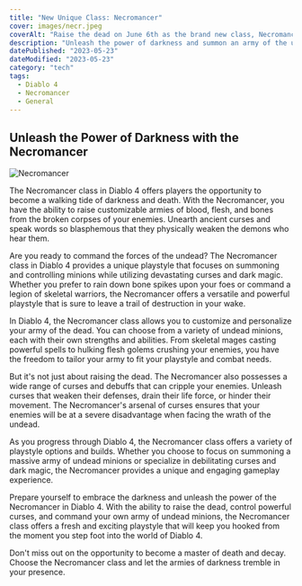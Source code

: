 ```yaml
---
title: "New Unique Class: Necromancer"
cover: images/necr.jpeg
coverAlt: "Raise the dead on June 6th as the brand new class, Necromancer"
description: "Unleash the power of darkness and summon an army of the undead in Diablo 4 with the new Necromancer class."
datePublished: "2023-05-23"
dateModified: "2023-05-23"
category: "tech"
tags:
  - Diablo 4
  - Necromancer
  - General
---
```


## Unleash the Power of Darkness with the Necromancer

![Necromancer](images/necr.jpeg)

The Necromancer class in Diablo 4 offers players the opportunity to become a walking tide of darkness and death. With the Necromancer, you have the ability to raise customizable armies of blood, flesh, and bones from the broken corpses of your enemies. Unearth ancient curses and speak words so blasphemous that they physically weaken the demons who hear them.

Are you ready to command the forces of the undead? The Necromancer class in Diablo 4 provides a unique playstyle that focuses on summoning and controlling minions while utilizing devastating curses and dark magic. Whether you prefer to rain down bone spikes upon your foes or command a legion of skeletal warriors, the Necromancer offers a versatile and powerful playstyle that is sure to leave a trail of destruction in your wake.

In Diablo 4, the Necromancer class allows you to customize and personalize your army of the dead. You can choose from a variety of undead minions, each with their own strengths and abilities. From skeletal mages casting powerful spells to hulking flesh golems crushing your enemies, you have the freedom to tailor your army to fit your playstyle and combat needs.

But it's not just about raising the dead. The Necromancer also possesses a wide range of curses and debuffs that can cripple your enemies. Unleash curses that weaken their defenses, drain their life force, or hinder their movement. The Necromancer's arsenal of curses ensures that your enemies will be at a severe disadvantage when facing the wrath of the undead.

As you progress through Diablo 4, the Necromancer class offers a variety of playstyle options and builds. Whether you choose to focus on summoning a massive army of undead minions or specialize in debilitating curses and dark magic, the Necromancer provides a unique and engaging gameplay experience.

Prepare yourself to embrace the darkness and unleash the power of the Necromancer in Diablo 4. With the ability to raise the dead, control powerful curses, and command your own army of undead minions, the Necromancer class offers a fresh and exciting playstyle that will keep you hooked from the moment you step foot into the world of Diablo 4.

Don't miss out on the opportunity to become a master of death and decay. Choose the Necromancer class and let the armies of darkness tremble in your presence.
